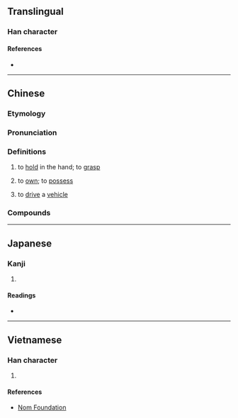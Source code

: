 {{character info}}
==Translingual==

===Han character===
{{Han char|rn=64|rad=手|as=09|sn=12|four=|canj=QDAM|ids=⿰扌查,⿰扌査}}

====References====
* {{Han ref|kx=0445.341|dkj=12443|hdz=31913.020|uh=63F8|ud=25592}}

----

==Chinese==
{{zh-forms}}

===Etymology===
{{rfe|zh|of same origin? or probably from English [[drive]]}}

===Pronunciation===
{{zh-pron
|m=zhā
|c=zaa1,zaa2
|h=pfs=
|md=
|mn=
|w=
|ca=LL-Q9186-Justinrleung-揸.wav
|cat=v
}}

===Definitions===
{{zh-hanzi}} {{tlb|zh|Cantonese}}

# to [[hold]] in the hand; to [[grasp]]
#: {{zh-x|揸 筷子|to hold chopsticks|C}}
# {{lb|zh|figuratively}} to [[own]]; to [[possess]]
#: {{zh-x|揸 主意|to make decisions|C}}
#: {{zh-x|揸弗{fit1}|to be in charge|C}}
# to [[drive]] a [[vehicle]]
#: {{zh-x|揸車|to drive a car|C}}
<!--# to [[squeeze]], should be 榨?-->

===Compounds===
{{zh-der|揸車|揸弗|揸水|揸拿|揸春袋|揸波|揸莊|揸兜|揸頸就命|揸正嚟做|揸水煲|揸𨋢|揸𨋢人}}

----

==Japanese==

===Kanji===
{{ja-kanji|grade=|rs=手09}}

# {{rfdef|ja|sort=手09}}

====Readings====
* {{ja-readings|on=[[さ]] (sa)|kun=[[つまむ]] (tsumamu)}}

----

==Vietnamese==

===Han character===
{{vi-readings|rs=手09|reading=tra}}

# {{rfdef|vi|sort=手09}}

====References====
* [http://nomfoundation.org/common/nom_details.php?codepoint=63f8 Nom Foundation]
